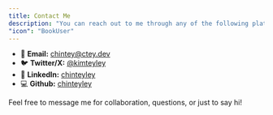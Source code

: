 ```yaml
---
title: Contact Me
description: "You can reach out to me through any of the following platforms:"
"icon": "BookUser"
---
```


- 📧 **Email:** [chintey@ctey.dev](mailto:chintey@ctey.dev)
- 🐦 **Twitter/X:** [@kimteyley](https://x.com/kimteyley)
- 💼 **LinkedIn:** [chinteyley](https://www.linkedin.com/in/chinteyley)
- 💻 **Github:** [chinteyley](https://github.com/chinteyley)

Feel free to message me for collaboration, questions, or just to say hi!
